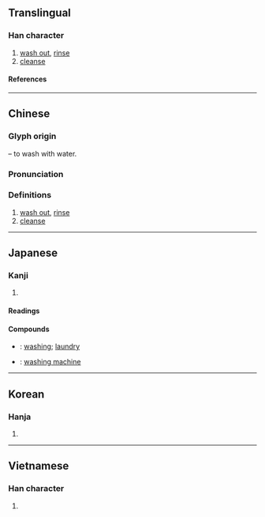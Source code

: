 {{character info/new}}
==Translingual==

===Han character===
{{Han char|rn=85|rad=水|as=14|sn=17|four=37114|canj=ESMG|ids=⿰氵翟}}

# [[wash out]], [[rinse]]
# [[cleanse]]

====References====
{{Han ref|kx=0657.150|dkj=18532|dj=1067.160|hdz=31775.010|uh=6FEF}}

----

==Chinese==
{{zh-forms}}

===Glyph origin===
{{Han etym}}
{{Han compound|水|t1=water|alt1=氵|翟|ls=psc|c1=s|c2=p}} – to wash with water.

===Pronunciation===
{{zh-pron
|m=zhuó
|c=zok6
|h=gd=cog5
|md=
|mn=cho̍k
|mn-t=dêg8/zuag8
|w=
|mc=y
|oc=y
|cat=v
}}

===Definitions===
{{zh-hanzi}}

# [[wash out]], [[rinse]]
# [[cleanse]]

----

==Japanese==

===Kanji===
{{ja-kanji|grade=c|rs=水14}}

# {{defn|lang=ja|sort=水14}}

====Readings====
{{ja-readings
|goon=だく
|kanon=たく
|kun=あら-う
}}

====Compounds====
* {{ja-r|洗濯|せんたく}}: [[washing]]; [[laundry]]
* {{ja-r|洗濯機|せんたっき}}: [[washing machine]]

----

==Korean==

===Hanja===
{{ko-hanja|탁}}

# {{defn|lang=ko|sort=水14}}

----

==Vietnamese==

===Han character===
{{vi-readings|rs=水14|reading=trạc}}

# {{defn|vi|lang=vi}}

{{cln|vi|Han tu}}
